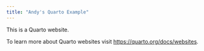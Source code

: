 ```yaml
---
title: "Andy's Quarto Example"
---
```


This is a Quarto website.

To learn more about Quarto websites visit <https://quarto.org/docs/websites>.
